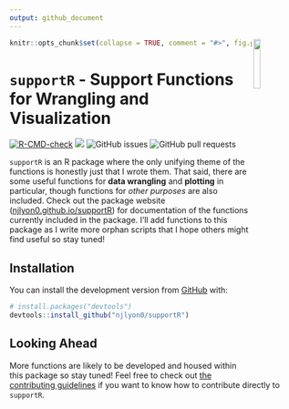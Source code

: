 ```yaml
---
output: github_document
---
```


<!-- README.md is generated from README.Rmd. Please edit that file -->

<img src = "man/figures/supportR_hex.png" align = "right" width = "15%"/>

```r
knitr::opts_chunk$set(collapse = TRUE, comment = "#>", fig.path = "man/figures/README-")
```

# `supportR` - Support Functions for Wrangling and Visualization

<!-- badges: start -->
[![R-CMD-check](https://github.com/njlyon0/supportR/actions/workflows/R-CMD-check.yaml/badge.svg)](https://github.com/njlyon0/supportR/actions/workflows/R-CMD-check.yaml)
[![](https://cranlogs.r-pkg.org/badges/supportR)](https://cran.r-project.org/package=supportR)
![GitHub issues](https://img.shields.io/github/issues-raw/njlyon0/supportR)
![GitHub pull requests](https://img.shields.io/github/issues-pr/njlyon0/supportR)
<!-- badges: end -->

`supportR` is an R package where the only unifying theme of the functions is honestly just that I wrote them. That said, there are some useful functions for **data wrangling** and **plotting** in particular, though functions for _other purposes_ are also included. Check out the package website ([njlyon0.github.io/supportR](https://njlyon0.github.io/supportR/)) for documentation of the functions currently included in the package. I'll add functions to this package as I write more orphan scripts that I hope others might find useful so stay tuned!

## Installation

You can install the development version from [GitHub](https://github.com/) with:

``` r
# install.packages("devtools")
devtools::install_github("njlyon0/supportR")
```

## Looking Ahead

More functions are likely to be developed and housed within this package so stay tuned! Feel free to check out [the contributing guidelines](https://njlyon0.github.io/supportR/CONTRIBUTING.html) if you want to know how to contribute directly to `supportR`.
